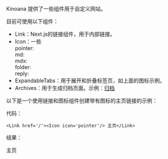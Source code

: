 Kinoana 提供了一些组件用于自定义网站。

目前可使用以下组件：

- Link：Next.js的链接组件，用于内部链接。
- Icon：一些<ExpandableTabs><div title='图标'>
pointer: <Icon icon='pointer'/><br/>
md: <Icon icon='md'/><br/>
mdx: <Icon icon='mdx'/><br/>
folder: <Icon icon='folder'/><br/>
reply: <Icon icon='reply'/></div></ExpandableTabs>
- ExpandableTabs：用于展开和折叠标签页，如上面的图标示例。
- Archives：用于生成归档页面。示例：[归档](/zh/example/archives)

以下是一个使用链接和图标组件创建带有图标的主页链接的示例：

代码：

``` tsx
<Link href='/'><Icon icon='pointer'/> 主页</Link>
```

结果：

<Link href='/'><Icon icon='pointer'/> 主页</Link>

